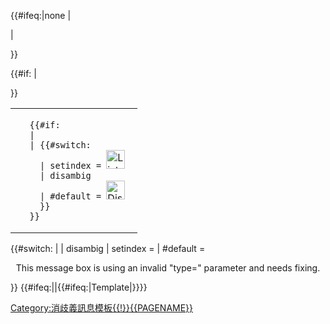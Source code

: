 <table id="
{{#switch:{{{type|}}}
| setindex = setindexbox
| disambig      <!-- disambig = default -->
| #default = disambigbox
}}" class="metadata plainlinks dmbox 
{{#switch:{{{type|}}}
| setindex = dmbox-setindex
| disambig      <!-- disambig = default -->
| #default = dmbox-disambig
}}" style="{{{style|}}}">
<tr>
{{#ifeq:{{{image|}}}|none
| <!-- No image. Cell with some width or padding necessary for text cell to have 100% width. --><td class="mbox-empty-cell"></td>
| <td class="mbox-image" style="padding: 2px 0 2px 0.4em;">
  {{#if:{{{image|}}}
  | {{{image}}}
  | {{#switch:{{{type|}}}
    | setindex = [[File:List gray.svg|30px]]
    | disambig      <!-- disambig = default -->
    | #default = [[File:Disambig gray.svg|30px]]
    }}
  }}</td>
}}
<td class="mbox-text" style="padding: 0.25em 0.4em; {{{textstyle|}}}"> {{{text}}} </td>
{{#if:{{{imageright|}}}
| <td class="mbox-imageright" style="padding: 2px 0.4em 2px 0;"> {{{imageright}}} </td>
}}
</tr>
</table><!-- Detect and report usage with faulty "type" parameter:
-->{{#switch:{{{type|}}}
|   <!-- No type fed, is also valid input -->
| disambig
| setindex =    <!-- Do nothing, valid "type" -->
| #default = <div style="text-align: center;">This message box is using an invalid "type={{{type|}}}" parameter and needs fixing.</div>[[Category:需要修復的訊息框|{{main other|Main:}}{{FULLPAGENAME}}]]<!-- Sort on namespace -->
}}<!--

--><includeonly>{{#ifeq:{{BASEPAGENAME}}|{{SUBPAGENAME}}|{{#ifeq:{{NAMESPACE}}|Template|[[Category:消歧義訊息模板{{!}}{{PAGENAME}}]]}}}}</includeonly><!--

--><noinclude>
{{documentation}}
<!-- Add categories and interwikis to the /doc subpage, not here! -->
</noinclude>